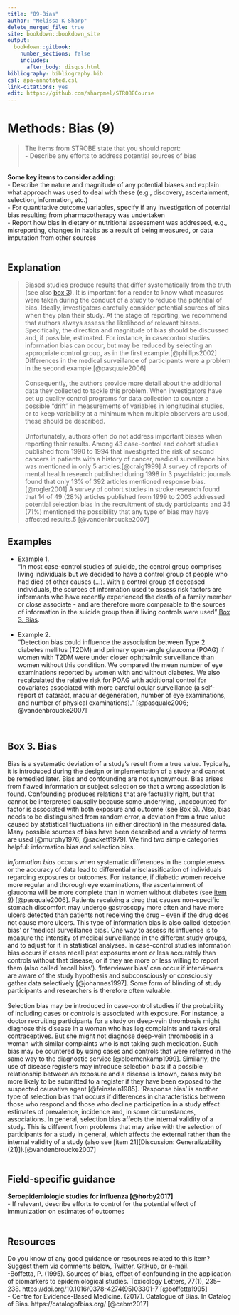 ---
title: "09-Bias"
author: "Melissa K Sharp"
delete_merged_file: true
site: bookdown::bookdown_site
output:
  bookdown::gitbook:
    number_sections: false 
    includes: 
      after_body: disqus.html
bibliography: bibliography.bib
csl: apa-annotated.csl
link-citations: yes
edit: https://github.com/sharpmel/STROBECourse
---

# Methods: Bias (9) 
> The items from STROBE state that you should report:  
- Describe any efforts to address potential sources of bias  
</br> 

**Some key items to consider adding:**  
- Describe the nature and magnitude of any potential biases and explain what approach was used to deal with these (e.g., discovery, ascertainment, selection, information, etc.)   
-	For quantitative outcome variables, specify if any investigation of potential bias resulting from pharmacotherapy was undertaken   
- Report how bias in dietary or nutritional assessment was addressed, e.g., misreporting, changes in habits as a result of being measured, or data imputation from other sources    
</br> 

## Explanation  
> Biased studies produce results that differ systematically from the truth (see also [box 3][Box 3. Bias]). It is important for a reader to know what measures were taken during the conduct of a study to reduce the potential of bias. Ideally, investigators carefully consider potential sources of bias when they plan their study. At the stage of reporting, we recommend that authors always assess the likelihood of relevant biases. Specifically, the direction and magnitude of bias should be discussed and, if possible, estimated. For instance, in casecontrol studies information bias can occur, but may be reduced by selecting an appropriate control group, as in the first example.[@phillips2002] Differences in the medical surveillance of participants were a problem in the second example.[@pasquale2006]  
</br>
Consequently, the authors provide more detail about the additional data they collected to tackle this problem. When investigators have set up quality control programs for data collection to counter a possible “drift” in measurements of variables in longitudinal studies, or to keep variability at a minimum when multiple observers are used, these should be described.  
</br>
Unfortunately, authors often do not address important biases when reporting their results. Among 43 case-control and cohort studies published from 1990 to 1994 that investigated the risk of second cancers in patients with a history of cancer, medical surveillance bias was mentioned in only 5 articles.[@craig1999] A survey of reports of mental health research published during 1998 in 3 psychiatric journals found that only 13% of 392 articles mentioned response bias.[@rogler2001] A survey of cohort studies in stroke research found that 14 of 49 (28%) articles published from 1999 to 2003 addressed potential selection bias in the recruitment of study participants and 35 (71%) mentioned the possibility that any type of bias may have affected results.5 [@vandenbroucke2007]

## Examples  
- Example 1.  
“In most case-control studies of suicide, the control group comprises living individuals but we decided to have a control group of people who had died of other causes (…). With a control group of deceased individuals, the sources of information used to assess risk factors are informants who have recently experienced the death of a family member or close associate - and are therefore more comparable to the sources of information in the suicide group than if living controls were used” [Box 3. Bias].  
</br>
- Example 2.  
“Detection bias could influence the association between Type 2 diabetes mellitus (T2DM) and primary open-angle glaucoma (POAG) if women with T2DM were under closer ophthalmic surveillance than women without this condition. We compared the mean number of eye examinations reported by women with and without diabetes. We also recalculated the relative risk for POAG with additional control for covariates associated with more careful ocular surveillance (a self-report of cataract, macular degeneration, number of eye examinations, and number of physical examinations).” [@pasquale2006; @vandenbroucke2007]

</br> 

## Box 3. Bias
Bias is a systematic deviation of a study's result from a true value. Typically, it is introduced during the design or implementation of a study and cannot be remedied later. Bias and confounding are not synonymous. Bias arises from flawed information or subject selection so that a wrong association is found. Confounding produces relations that are factually right, but that cannot be interpreted causally because some underlying, unaccounted for factor is associated with both exposure and outcome (see Box 5). Also, bias needs to be distinguished from random error, a deviation from a true value caused by statistical fluctuations (in either direction) in the measured data. Many possible sources of bias have been described and a variety of terms are used [@murphy1976; @sackett1979]. We find two simple categories helpful: information bias and selection bias.  
</br>
<i>Information bias</i> occurs when systematic differences in the completeness or the accuracy of data lead to differential misclassification of individuals regarding exposures or outcomes. For instance, if diabetic women receive more regular and thorough eye examinations, the ascertainment of glaucoma will be more complete than in women without diabetes (see [item 9][Methods: Bias (9) ]) [@pasquale2006]. Patients receiving a drug that causes non-specific stomach discomfort may undergo gastroscopy more often and have more ulcers detected than patients not receiving the drug – even if the drug does not cause more ulcers. This type of information bias is also called ‘detection bias' or ‘medical surveillance bias'. One way to assess its influence is to measure the intensity of medical surveillance in the different study groups, and to adjust for it in statistical analyses. In case-control studies information bias occurs if cases recall past exposures more or less accurately than controls without that disease, or if they are more or less willing to report them (also called ‘recall bias'). ‘Interviewer bias' can occur if interviewers are aware of the study hypothesis and subconsciously or consciously gather data selectively [@johannes1997]. Some form of blinding of study participants and researchers is therefore often valuable.  
</br>
Selection bias may be introduced in case-control studies if the probability of including cases or controls is associated with exposure. For instance, a doctor recruiting participants for a study on deep-vein thrombosis might diagnose this disease in a woman who has leg complaints and takes oral contraceptives. But she might not diagnose deep-vein thrombosis in a woman with similar complaints who is not taking such medication. Such bias may be countered by using cases and controls that were referred in the same way to the diagnostic service [@bloemenkamp1999]. Similarly, the use of disease registers may introduce selection bias: if a possible relationship between an exposure and a disease is known, cases may be more likely to be submitted to a register if they have been exposed to the suspected causative agent [@feinstein1985]. ‘Response bias' is another type of selection bias that occurs if differences in characteristics between those who respond and those who decline participation in a study affect estimates of prevalence, incidence and, in some circumstances, associations. In general, selection bias affects the internal validity of a study. This is different from problems that may arise with the selection of participants for a study in general, which affects the external rather than the internal validity of a study (also see [item 21][Discussion: Generalizability (21)]).[@vandenbroucke2007]
</br></br>

## Field-specific guidance  
**Seroepidemiologic studies for influenza [@horby2017]**  
-	If relevant, describe efforts to control for the potential effect of immunization on estimates of outcomes  
</br>

## Resources  
Do you know of any good guidance or resources related to this item? Suggest them via comments below, [Twitter](https://twitter.com/sharpmelk), [GitHub](https://github.com/sharpmel/STROBECourse), or [e-mail](mailto:melissaksharp@gmail.com).  
-Boffetta, P. (1995). Sources of bias, effect of confounding in the application of biomarkers to epidemiological studies. Toxicology Letters, 77(1), 235–238. https://doi.org/10.1016/0378-4274(95)03301-7 [@boffetta1995]  
- Centre for Evidence-Based Medicine. (2017). Catalogue of Bias. In Catalog of Bias. https://catalogofbias.org/ [@cebm2017]  
</br> 